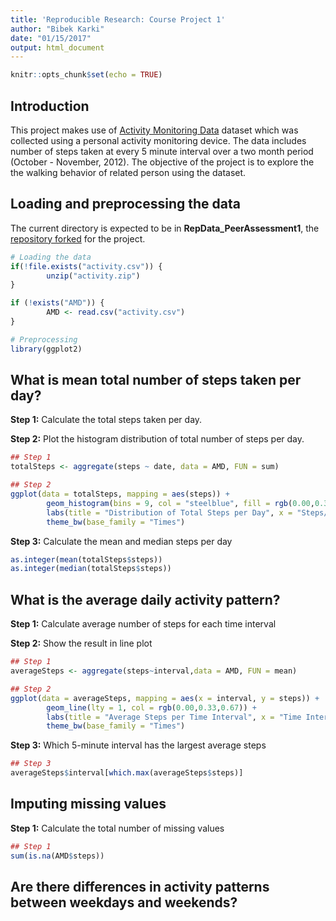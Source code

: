 ```yaml
---
title: 'Reproducible Research: Course Project 1'
author: "Bibek Karki"
date: "01/15/2017"
output: html_document
---
```


```r
knitr::opts_chunk$set(echo = TRUE)
```

## Introduction

This project makes use of [Activity Monitoring Data](https://d396qusza40orc.cloudfront.net/repdata%2Fdata%2Factivity.zip) dataset which was collected using a personal activity monitoring device. The data includes number of steps taken at every 5 minute interval over a two month period (October - November, 2012). The objective of the project is to explore the the walking behavior of related person using the dataset.



## Loading and preprocessing the data

The current directory is expected to be in **RepData_PeerAssessment1**, the [repository forked](https://github.com/rdpeng/RepData_PeerAssessment1) for the project.

```r
# Loading the data
if(!file.exists("activity.csv")) {
        unzip("activity.zip")
}

if (!exists("AMD")) {
        AMD <- read.csv("activity.csv")
}

# Preprocessing
library(ggplot2)
```



## What is mean total number of steps taken per day?

**Step 1:** Calculate the total steps taken per day.

**Step 2:** Plot the histogram distribution of total number of steps per day.

```r
## Step 1
totalSteps <- aggregate(steps ~ date, data = AMD, FUN = sum)

## Step 2
ggplot(data = totalSteps, mapping = aes(steps)) +
        geom_histogram(bins = 9, col = "steelblue", fill = rgb(0.00,0.33,0.67)) + 
        labs(title = "Distribution of Total Steps per Day", x = "Steps/day", y = "Frequency") +
        theme_bw(base_family = "Times")
```

**Step 3:** Calculate the mean and median steps per day

```r
as.integer(mean(totalSteps$steps))
as.integer(median(totalSteps$steps))
```



## What is the average daily activity pattern?

**Step 1:** Calculate average number of steps for each time interval

**Step 2:** Show the result in line plot

```r
## Step 1
averageSteps <- aggregate(steps~interval,data = AMD, FUN = mean)

## Step 2
ggplot(data = averageSteps, mapping = aes(x = interval, y = steps)) +
        geom_line(lty = 1, col = rgb(0.00,0.33,0.67)) + 
        labs(title = "Average Steps per Time Interval", x = "Time Interval", y = "Average Number of Steps") +
        theme_bw(base_family = "Times")
```

**Step 3:** Which 5-minute interval has the largest average steps
```r
## Step 3
averageSteps$interval[which.max(averageSteps$steps)]
```



## Imputing missing values

**Step 1:** Calculate the total number of missing values

```r
## Step 1
sum(is.na(AMD$steps))
```



## Are there differences in activity patterns between weekdays and weekends?
